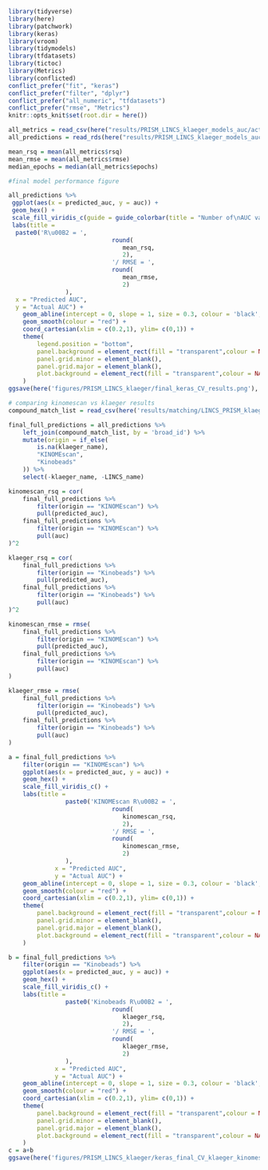 ```r
library(tidyverse)
library(here)
library(patchwork)
library(keras)
library(vroom)
library(tidymodels)
library(tfdatasets)
library(tictoc)
library(Metrics)
library(conflicted)
conflict_prefer("fit", "keras")
conflict_prefer("filter", "dplyr")
conflict_prefer("all_numeric", "tfdatasets")
conflict_prefer("rmse", "Metrics")
knitr::opts_knit$set(root.dir = here())
```

```r
all_metrics = read_csv(here("results/PRISM_LINCS_klaeger_models_auc/activation_expression/regression/keras/final_keras_cv_metrics.csv"))
all_predictions = read_rds(here("results/PRISM_LINCS_klaeger_models_auc/activation_expression/regression/keras/final_keras_cv_predictions.rds.gz"))
```

```r
mean_rsq = mean(all_metrics$rsq)
mean_rmse = mean(all_metrics$rmse)
median_epochs = median(all_metrics$epochs)

#final model performance figure

all_predictions %>%
 ggplot(aes(x = predicted_auc, y = auc)) +
 geom_hex() +
 scale_fill_viridis_c(guide = guide_colorbar(title = "Number of\nAUC values")) +
 labs(title = 
  paste0('R\u00B2 = ',
			 				 round(
			 				 	mean_rsq,
			 				 	2),
			 				 '/ RMSE = ',
			 				 round(
			 				 	mean_rmse,
			 				 	2)
			 	), 
  x = "Predicted AUC",
  y = "Actual AUC") +
	geom_abline(intercept = 0, slope = 1, size = 0.3, colour = 'black', linetype = 3) +
	geom_smooth(colour = "red") +
	coord_cartesian(xlim = c(0.2,1), ylim= c(0,1)) +
	theme(
		legend.position = "bottom",
		panel.background = element_rect(fill = "transparent",colour = NA),
		panel.grid.minor = element_blank(), 
		panel.grid.major = element_blank(),
		plot.background = element_rect(fill = "transparent",colour = NA)
	)
ggsave(here('figures/PRISM_LINCS_klaeger/final_keras_CV_results.png'), width = 7, height = 10.5, units = "cm")
```

```r
# comparing kinomescan vs klaeger results 
compound_match_list = read_csv(here('results/matching/LINCS_PRISM_klaeger_combined_drug_matches_no_overlap.csv'))

final_full_predictions = all_predictions %>% 
	left_join(compound_match_list, by = 'broad_id') %>% 
	mutate(origin = if_else(
		is.na(klaeger_name),
		"KINOMEscan",
		"Kinobeads"
	)) %>% 
	select(-klaeger_name, -LINCS_name) 

kinomescan_rsq = cor(
	final_full_predictions %>% 
		filter(origin == "KINOMEscan") %>% 
		pull(predicted_auc),
	final_full_predictions %>% 
		filter(origin == "KINOMEscan") %>% 
		pull(auc)
)^2

klaeger_rsq = cor(
	final_full_predictions %>% 
		filter(origin == "Kinobeads") %>% 
		pull(predicted_auc),
	final_full_predictions %>% 
		filter(origin == "Kinobeads") %>% 
		pull(auc)
)^2

kinomescan_rmse = rmse(
	final_full_predictions %>% 
		filter(origin == "KINOMEscan") %>% 
		pull(predicted_auc),
	final_full_predictions %>% 
		filter(origin == "KINOMEscan") %>% 
		pull(auc)
)

klaeger_rmse = rmse(
	final_full_predictions %>% 
		filter(origin == "Kinobeads") %>% 
		pull(predicted_auc),
	final_full_predictions %>% 
		filter(origin == "Kinobeads") %>% 
		pull(auc)
)

a = final_full_predictions %>%
	filter(origin == "KINOMEscan") %>% 
	ggplot(aes(x = predicted_auc, y = auc)) +
	geom_hex() +
	scale_fill_viridis_c() +
	labs(title = 
			 	paste0('KINOMEscan R\u00B2 = ',
			 				 round(
			 				 	kinomescan_rsq,
			 				 	2),
			 				 '/ RMSE = ',
			 				 round(
			 				 	kinomescan_rmse,
			 				 	2)
			 	), 
			 x = "Predicted AUC",
			 y = "Actual AUC") +
	geom_abline(intercept = 0, slope = 1, size = 0.3, colour = 'black', linetype = 3) +
	geom_smooth(colour = "red") +
	coord_cartesian(xlim = c(0.2,1), ylim= c(0,1)) +
	theme(
		panel.background = element_rect(fill = "transparent",colour = NA),
		panel.grid.minor = element_blank(), 
		panel.grid.major = element_blank(),
		plot.background = element_rect(fill = "transparent",colour = NA)
	)

b = final_full_predictions %>%
	filter(origin == "Kinobeads") %>% 
	ggplot(aes(x = predicted_auc, y = auc)) +
	geom_hex() +
	scale_fill_viridis_c() +
	labs(title = 
			 	paste0('Kinobeads R\u00B2 = ',
			 				 round(
			 				 	klaeger_rsq,
			 				 	2),
			 				 '/ RMSE = ',
			 				 round(
			 				 	klaeger_rmse,
			 				 	2)
			 	), 
			 x = "Predicted AUC",
			 y = "Actual AUC") +
	geom_abline(intercept = 0, slope = 1, size = 0.3, colour = 'black', linetype = 3) +
	geom_smooth(colour = "red") +
	coord_cartesian(xlim = c(0.2,1), ylim= c(0,1)) +
	theme(
		panel.background = element_rect(fill = "transparent",colour = NA),
		panel.grid.minor = element_blank(), 
		panel.grid.major = element_blank(),
		plot.background = element_rect(fill = "transparent",colour = NA)
	)
c = a+b
ggsave(here('figures/PRISM_LINCS_klaeger/keras_final_CV_klaeger_kinomescan_comparison.png'), width = 12, height = 8)
```